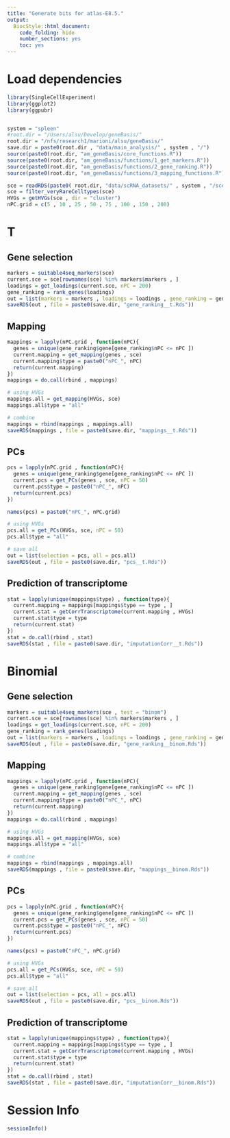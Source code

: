 ```yaml
---
title: "Generate bits for atlas-E8.5."
output:
  BiocStyle::html_document:
    code_folding: hide
    number_sections: yes
    toc: yes  
---
```

# Load dependencies

```r


library(SingleCellExperiment)
library(ggplot2)
library(ggpubr)


system = "spleen"
#root.dir = "/Users/alsu/Develop/geneBasis/"
root.dir = "/nfs/research1/marioni/alsu/geneBasis/"
save.dir = paste0(root.dir , "data/main_analysis/" , system , "/")
source(paste0(root.dir, "am_geneBasis/core_functions.R"))
source(paste0(root.dir, "am_geneBasis/functions/1_get_markers.R"))
source(paste0(root.dir, "am_geneBasis/functions/2_gene_ranking.R"))
source(paste0(root.dir, "am_geneBasis/functions/3_mapping_functions.R"))

sce = readRDS(paste0( root.dir, "data/scRNA_datasets/" , system , "/sce_" , system , ".Rds"))
sce = filter_veryRareCelltypes(sce)
HVGs = getHVGs(sce , dir = "cluster")
nPC.grid = c(5 , 10 , 25 , 50 , 75 , 100 , 150 , 200)

```

# T

## Gene selection

```r


markers = suitable4seq_markers(sce)
current.sce = sce[rownames(sce) %in% markers$markers , ]
loadings = get_loadings(current.sce, nPC = 200)
gene_ranking = rank_genes(loadings)
out = list(markers = markers , loadings = loadings , gene_ranking = gene_ranking)
saveRDS(out , file = paste0(save.dir, "gene_ranking__t.Rds"))


```

## Mapping

```r


mappings = lapply(nPC.grid , function(nPC){
  genes = unique(gene_ranking$gene[gene_ranking$nPC <= nPC ])
  current.mapping = get_mapping(genes , sce)
  current.mapping$type = paste0("nPC_", nPC)
  return(current.mapping)
})
mappings = do.call(rbind , mappings)

# using HVGs
mappings.all = get_mapping(HVGs, sce)
mappings.all$type = "all"

# combine
mappings = rbind(mappings , mappings.all)
saveRDS(mappings , file = paste0(save.dir, "mappings__t.Rds"))


```

## PCs 

```r


pcs = lapply(nPC.grid , function(nPC){
  genes = unique(gene_ranking$gene[gene_ranking$nPC <= nPC ])
  current.pcs = get_PCs(genes , sce, nPC = 50)
  current.pcs$type = paste0("nPC_", nPC)
  return(current.pcs)
})

names(pcs) = paste0("nPC_", nPC.grid)

# using HVGs
pcs.all = get_PCs(HVGs, sce, nPC = 50)
pcs.all$type = "all"

# save all
out = list(selection = pcs, all = pcs.all)
saveRDS(out , file = paste0(save.dir, "pcs__t.Rds"))


```

## Prediction of transcriptome

```r


stat = lapply(unique(mappings$type) , function(type){
  current.mapping = mappings[mappings$type == type , ]
  current.stat = getCorrTranscriptome(current.mapping , HVGs)
  current.stat$type = type
  return(current.stat)
})
stat = do.call(rbind , stat)
saveRDS(stat , file = paste0(save.dir, "imputationCorr__t.Rds"))


```

# Binomial

## Gene selection

```r


markers = suitable4seq_markers(sce , test = "binom")
current.sce = sce[rownames(sce) %in% markers$markers , ]
loadings = get_loadings(current.sce, nPC = 200)
gene_ranking = rank_genes(loadings)
out = list(markers = markers , loadings = loadings , gene_ranking = gene_ranking)
saveRDS(out , file = paste0(save.dir, "gene_ranking__binom.Rds"))


```

## Mapping

```r


mappings = lapply(nPC.grid , function(nPC){
  genes = unique(gene_ranking$gene[gene_ranking$nPC <= nPC ])
  current.mapping = get_mapping(genes , sce)
  current.mapping$type = paste0("nPC_", nPC)
  return(current.mapping)
})
mappings = do.call(rbind , mappings)

# using HVGs
mappings.all = get_mapping(HVGs, sce)
mappings.all$type = "all"

# combine
mappings = rbind(mappings , mappings.all)
saveRDS(mappings , file = paste0(save.dir, "mappings__binom.Rds"))


```

## PCs 

```r


pcs = lapply(nPC.grid , function(nPC){
  genes = unique(gene_ranking$gene[gene_ranking$nPC <= nPC ])
  current.pcs = get_PCs(genes , sce, nPC = 50)
  current.pcs$type = paste0("nPC_", nPC)
  return(current.pcs)
})

names(pcs) = paste0("nPC_", nPC.grid)

# using HVGs
pcs.all = get_PCs(HVGs, sce, nPC = 50)
pcs.all$type = "all"

# save all
out = list(selection = pcs, all = pcs.all)
saveRDS(out , file = paste0(save.dir, "pcs__binom.Rds"))


```

## Prediction of transcriptome

```r


stat = lapply(unique(mappings$type) , function(type){
  current.mapping = mappings[mappings$type == type , ]
  current.stat = getCorrTranscriptome(current.mapping , HVGs)
  current.stat$type = type
  return(current.stat)
})
stat = do.call(rbind , stat)
saveRDS(stat , file = paste0(save.dir, "imputationCorr__binom.Rds"))


```
# Session Info

```r
sessionInfo()
```

